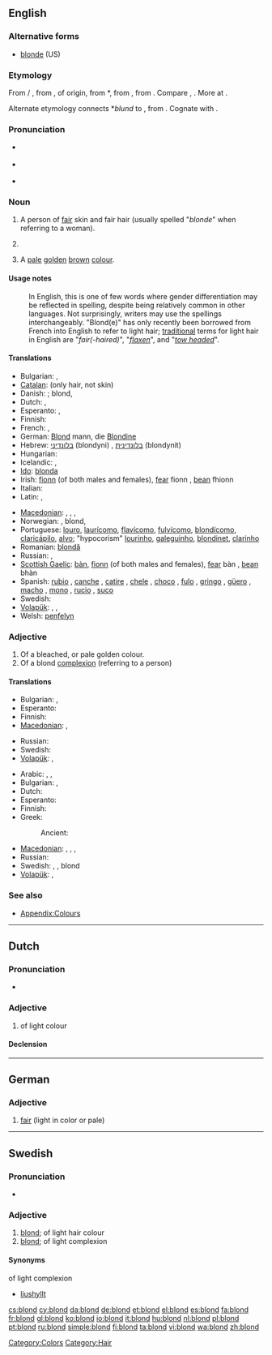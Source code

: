 ==English==

===Alternative forms===
* [[blonde]] (US)

===Etymology===
{{rfscript|Deva}}
From {{etyl|frm}} {{term|blond|lang=fr}} {{m}} / {{term|blonde|lang=fr}} {{f}}, from {{etyl|fro}} {{term|blond|blond, blont|lang=fro}}, of {{etyl|gem}} origin, from {{etyl|frk}} *{{term||blund|a mixed color between golden and light-brown|lang=frk}}, from {{proto|Germanic|blundaz|mixed, blinding|lang=en}}, from {{proto|Indo-European|bʰlendʰ-|to become turbid, see badly, go blind|lang=en}}. Compare {{etyl|ang|-}} {{term|blondenfeax|''blonden''feax|grey-haired|lang=ang}}, {{ang}} {{term|blandan||to mix|lang=ang}}. More at {{l|en|blend}}.

Alternate etymology connects {{frk}} *''blund'' to {{proto|Germanic|blundaz|blond|lang=en}}, from {{proto|Indo-European|bʰl̥ndʰ-||bʰlendʰ-|blond, red-haired|lang=en}}. Cognate with {{sa}} {{term|ब्रध्न||tr=bradhná|ruddy, pale red, yellowish|lang=sa}}.

===Pronunciation===
* {{a|RP}} {{IPA|/blɒnd/}}
* {{a|US}} {{IPA|/blɑːnd/}}
* {{rhymes|ɒnd}}

===Noun===
{{en-noun}}

# {{British}} A person of [[fair]] skin and fair hair (usually spelled "''blonde''" when referring to a woman).
# {{US}} {{alternative spelling of|blonde}}
# {{British}} A [[pale]] [[golden]] [[brown]] [[colour]].

====Usage notes====
: In English, this is one of few words where gender differentiation may be reflected in spelling, despite being relatively common in other languages. Not surprisingly, writers may use the spellings interchangeably. "Blond(e)" has only recently been borrowed from French into English to refer to light hair; [[traditional]] terms for light hair in English are "''fair(-haired)''", "''[[flaxen]]''", and "''[[towhead|tow headed]]''".

====Translations====
{{trans-top|fair skinned/haired person}}
* Bulgarian: {{t-|bg|блондин|m}},  {{t-|bg|блондинка|f}}
* [[Catalan]]: {{t+|ca|ros|m}} (only hair, not skin)
* Danish: {{t|da|lyshåret}}; blond, {{t|da|blondine}}
* Dutch: {{t+|nl|blond}}, {{t+|nl|blondine}}
* Esperanto: {{t-|eo|blondulo|xs=Esperanto}}, {{t-|eo|blondulino|xs=Esperanto}}
* Finnish: {{t+|fi|vaaleaverikkö}}
* French: {{t+|fr|blond}}, {{t+|fr|blonde}}
* German: [[Blond]] mann, die [[Blondine]]
* Hebrew: [[בלונדיני]] (blondyni) {{m}}, [[בלונדינית]] (blondynit) {{f}}
* Hungarian: {{t+|hu|szőke}}
* Icelandic: {{t|is|ljóshærður|m}},  {{t|is|ljóshærð|f}}
* [[Ido]]: [[blonda]]
* Irish: [[fionn]] (of both males and females), [[fear#Irish|fear]] fionn {{m}}, [[bean#Irish|bean]] fhionn {{f}}
* Italian: {{t+|it|biondo}}
* Latin: {{t|la|flavicomus|alt=flāvicomus}}, {{t-|la|fulvus}}
{{trans-mid}}
* [[Macedonian]]: {{t|mk|русокос|m|tr=rúsokos}},  {{t-|mk|плав|m|tr=plav}},  {{t|mk|русокоса|f|tr=rusókosa}},  {{t-|mk|плава|f|tr=pláva}}
* Norwegian: {{t|no|lys(håret)}}, blond, {{t|no|blondine}}
* Portuguese: [[louro]], [[laurícomo]], [[flavícomo]], [[fulvícomo]], [[blondícomo]], [[claricápilo]], [[alvo]]; "hypocorism" [[lourinho]], [[galeguinho]], [[blondinet]], [[clarinho]]
* Romanian: [[blondă]]
* Russian: {{t+|ru|блондин|m|tr=blondín}}, {{t+|ru|блондинка|f|tr=blondínka}}
* [[Scottish Gaelic]]: [[bàn]], [[fionn]] (of both males and females), [[fear#Scottish Gaelic|fear]] bàn {{m}}, [[bean#Scottish Gaelic|bean]] bhàn {{f}}
* Spanish: [[rubio]] {{m}}, [[canche]] {{m}} {{qualifier|Guatemala}}, [[catire]] {{m}} {{qualifier|Venezuela}}, [[chele]] {{m}} {{qualifier|El Salvador|Honduras|Nicaragua}}, [[choco]] {{m}} {{qualifier|Bolivia}}, [[fulo]] {{m}} {{qualifier|Panama}}, [[gringo]] {{m}} {{qualifier|Peru}}, [[güero]] {{m}} {{qualifier|Mexico}}, [[macho]] {{m}} {{qualifier|Costa Rica}}, [[mono]] {{m}} {{qualifier|Colombia}}, [[rucio]] {{m}} {{qualifier|Chile}}, [[suco]] {{m}} {{qualifier|Ecuador}}
* Swedish: {{t+|sv|blondin}}
* [[Volapük]]: {{qualifier|male or female}} {{t|vo|blonan}}, {{qualifier|male}} {{t|vo|hiblonan}}, {{qualifier|female}} {{t|vo|jiblonan}}
* Welsh: [[penfelyn]]
{{trans-bottom}}

===Adjective===
{{en-adj|er|more}}

# Of a bleached, or pale golden colour.
# Of a blond [[complexion]] (referring to a person)

====Translations====
{{trans-top|colour}}
* Bulgarian: {{t|bg|рус}},  {{t+|bg|светъл}}
* Esperanto: {{t-|eo|blonda|xs=Esperanto}}
* Finnish: {{t+|fi|vaalea}}
* [[Macedonian]]: {{t|mk|руса|f|tr=rúsa}},  {{t-|mk|плава|f|tr=pláva}}
{{trans-mid}}
* Russian: {{t+|ru|светлый|tr=svétlyj}}
* Swedish: {{t-|sv|blond}}
* [[Volapük]]: {{t|vo|blonik}}, {{qualifier|obsolete}} {{t|vo|blönik}}
{{trans-bottom}}

{{trans-top|person's complexion}}
* Arabic: {{t|ar|أشقر|m|tr='áshqar}},  {{t|ar|شقراء|f|tr=shaqraa'}},  {{t|ar|شقر|p|tr=shuqr}}
* Bulgarian: {{t|bg|рус}},  {{t+|bg|светъл}}
* Dutch: {{t|nl|blond}}
* Esperanto: {{t-|eo|blonda|xs=Esperanto}}
* Finnish: {{t+|fi|vaalea}}
* Greek:
*: Ancient: {{tø|grc|ξανθός|sc=polytonic}}
{{trans-mid}}
* [[Macedonian]]: {{t|mk|светол|m|tr=svétol}},  {{t|mk|белолик|m|tr=bélolik}},  {{t|mk|светла|f|tr=svétla}},  {{t|mk|белолика|f|tr=belólika}}
* Russian: {{t+|ru|белый|tr=bélyj}}
* Swedish: {{t|sv|ljus}}, {{t|sv|ljushyad}}, blond
* [[Volapük]]: {{t|vo|blonik}}, {{qualifier|obsolete}} {{t|vo|blönik}}
{{trans-bottom}}

===See also===
* [[Appendix:Colours]]

[[Category:Colors]]
[[Category:Hair]]

----

==Dutch==

===Pronunciation===
* {{audio|Nl-blond.ogg|audio}}

===Adjective===
{{nl-adj}}

# of light colour {{gloss|usually said about light hair colour, but it can also refer to beer}}

====Declension====
{{nl-decl-adj}}

----

==German==

===Adjective===
{{infl|de|adjective}}

# [[fair]] (light in color or pale)

{{tbot entry|German|fair|2010|March|de}}

----

==Swedish==

===Pronunciation===
* {{audio|Sv-blond.ogg|audio}}

===Adjective===
{{infl|sv|adjective}}
{{sv-adj-reg|n=blont}}

# [[#English|blond]]; of light hair colour
# [[#English|blond]]; of light complexion

====Synonyms====
;of light complexion
* [[ljushyllt]]

[[cs:blond]]
[[cy:blond]]
[[da:blond]]
[[de:blond]]
[[et:blond]]
[[el:blond]]
[[es:blond]]
[[fa:blond]]
[[fr:blond]]
[[gl:blond]]
[[ko:blond]]
[[io:blond]]
[[it:blond]]
[[hu:blond]]
[[nl:blond]]
[[pl:blond]]
[[pt:blond]]
[[ru:blond]]
[[simple:blond]]
[[fi:blond]]
[[ta:blond]]
[[vi:blond]]
[[wa:blond]]
[[zh:blond]]